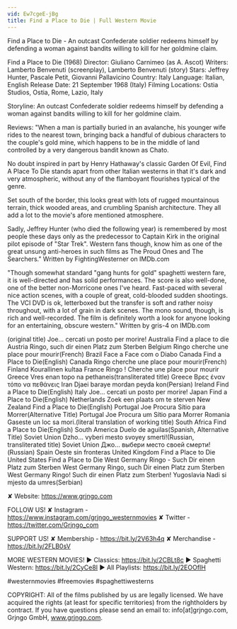 ```yaml
---
vid: Ew7cgeE-jBg
title: Find a Place to Die | Full Western Movie
---
```


Find a Place to Die - An outcast Confederate soldier redeems himself by defending a woman against bandits willing to kill for her goldmine claim. 

Find a Place to Die (1968)
Director: Giuliano Carnimeo (as A. Ascot)
Writers: Lamberto Benvenuti (screenplay), Lamberto Benvenuti (story) 
Stars: Jeffrey Hunter, Pascale Petit, Giovanni Pallavicino 
Country: Italy
Language: Italian, English
Release Date: 21 September 1968 (Italy)
Filming Locations: Ostia Studios, Ostia, Rome, Lazio, Italy 

Storyline:
An outcast Confederate soldier redeems himself by defending a woman against bandits willing to kill for her goldmine claim.

Reviews:
"When a man is partially buried in an avalanche, his younger wife rides to the nearest town, bringing back a handful of dubious characters to the couple's gold mine, which happens to be in the middle of land controlled by a very dangerous bandit known as Chato.

No doubt inspired in part by Henry Hathaway's classic Garden Of Evil, Find A Place To Die stands apart from other Italian westerns in that it's dark and very atmospheric, without any of the flamboyant flourishes typical of the genre.

Set south of the border, this looks great with lots of rugged mountainous terrain, thick wooded areas, and crumbling Spanish architecture. They all add a lot to the movie's afore mentioned atmosphere.

Sadly, Jeffrey Hunter (who died the following year) is remembered by most people these days only as the predecessor to Captain Kirk in the original pilot episode of "Star Trek". Western fans though, know him as one of the great unsung anti-heroes in such films as The Proud Ones and The Searchers." Written by FightingWesterner on IMDb.com

"Though somewhat standard "gang hunts for gold" spaghetti western fare, it is well-directed and has solid performances. The score is also well-done, one of the better non-Morricone ones I've heard. Fast-paced with several nice action scenes, with a couple of great, cold-blooded sudden shootings. The VCI DVD is ok, letterboxed but the transfer is soft and rather noisy throughout, with a lot of grain in dark scenes. The mono sound, though, is rich and well-recorded. The film is definitely worth a look for anyone looking for an entertaining, obscure western." Written by gris-4 on IMDb.com

(original title)
Joe... cercati un posto per morire!
Australia Find a place to die
Austria Ringo, such dir einen Platz zum Sterben
Belgium Ringo cherche une place pour mourir(French)
Brazil Face a Face com o Diabo
Canada Find a Place to Die(English)
Canada Ringo cherche une place pour mourir(French)
Finland Kourallinen kultaa
France Ringo ! Cherche une place pour mourir
Greece Vres enan topo na pethaneis(transliterated title)
Greece Βρες έναν τόπο να πεθάνεις
Iran Djaei baraye mordan peyda kon(Persian)
Ireland Find a Place to Die(English)
Italy Joe... cercati un posto per morire!
Japan Find a Place to Die(English)
Netherlands Zoek een plaats om te sterven
New Zealand Find a Place to Die(English)
Portugal Joe Procura Sítio para Morrer(Alternative Title)
Portugal Joe Procura um Sítio para Morrer
Romania Gaseste un loc sa mori.(literal translation of working title)
South Africa Find a Place to Die(English)
South America Duelo de aguilas(Spanish, Alternative Title)
Soviet Union Dzho... vyberi mesto svoyey smerti!(Russian, transliterated title)
Soviet Union Джо... выбери место своей смерти!(Russian)
Spain Oeste sin fronteras
United Kingdom Find a Place to Die
United States Find a Place to Die
West Germany Ringo - Such Dir einen Platz zum Sterben
West Germany Ringo, such Dir einen Platz zum Sterben
West Germany Ringo! Such dir einen Platz zum Sterben!
Yugoslavia Nadi si mjesto da umres(Serbian)

✘ Website: https://www.grjngo.com

FOLLOW US!
✘ Instagram - https://www.instagram.com/grjngo_westernmovies
✘ Twitter - https://twitter.com/Grjngo_com

SUPPORT US!
✘ Membership - https://bit.ly/2V63h4q
✘ Merchandise - https://bit.ly/2FLB0sV

MORE WESTERN MOVIES! 
► Classics: https://bit.ly/2CBLt8c 
► Spaghetti Western: https://bit.ly/2CyCe8I 
► All Playlists: https://bit.ly/2EOOfIH 

#westernmovies #freemovies #spaghettiwesterns

COPYRIGHT: All of the films published by us are legally licensed. We have acquired the rights (at least for specific territories) from the rightholders by contract. If you have questions please send an email to: info[at]grjngo.com, Grjngo GmbH, www.grjngo.com.